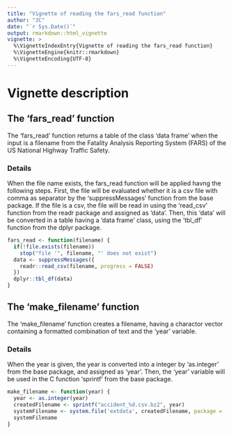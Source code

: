 ```yaml
---
title: "Vignette of reading the fars_read function"
author: "JC"
date: "`r Sys.Date()`"
output: rmarkdown::html_vignette
vignette: >
  %\VignetteIndexEntry{Vignette of reading the fars_read function}
  %\VignetteEngine{knitr::rmarkdown}
  %\VignetteEncoding{UTF-8}
---
```


# Vignette description

## The 'fars_read' function
The 'fars_read' function returns a table of the class 'data frame' when the input is a filename from the Fatality Analysis Reporting System (FARS) of the US National Highway Traffic Safety.

### Details 
When the file name exists, the fars_read function will be applied havng the following steps.
First, the file will be evaluated whether it is a csv file with comma as separator by the 'suppressMessages' function from the base package.
If the file is a csv, the file will be read in using the 'read_csv' function from the readr package and assigned as 'data'.
Then, this 'data' will be converted in a table having a 'data frame' class, using the 'tbl_df' function from the dplyr package.



```r
fars_read <- function(filename) {
  if(!file.exists(filename))
    stop("file '", filename, "' does not exist")
  data <- suppressMessages({
    readr::read_csv(filename, progress = FALSE)
  })
  dplyr::tbl_df(data)
}

```


## The 'make_filename' function
The 'make_filename' function creates a filename, having a charactor vector containing a formatted combination
of text and the 'year' variable.

### Details
When the year is given, the year is converted into a integer by 'as.integer' from the base package, and
assigned as 'year'. Then, the 'year' variable will be used in the C function 'sprintf' from the base package.

```r
make_filename <- function(year) {
  year <- as.integer(year)
  createdFilename <- sprintf("accident_%d.csv.bz2", year)
  systemFilename <- system.file('extdata', createdFilename, package = 'farsReadTest')
  systemFilename
}

```

